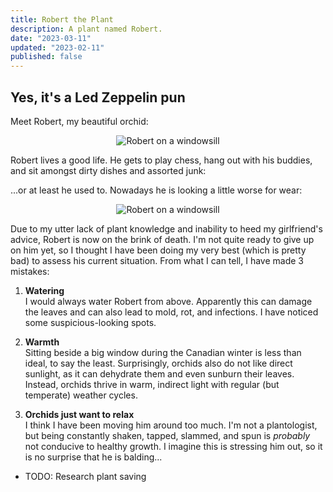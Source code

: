 ```yaml
---
title: Robert the Plant
description: A plant named Robert.
date: "2023-03-11"
updated: "2023-02-11"
published: false
---
```


## Yes, it's a Led Zeppelin pun

Meet Robert, my beautiful orchid:

<Center>
  <Image
    src="/images/robert-window.webp"
    alt="Robert on a windowsill"
    width={1406}
    height={800}
  />
</Center>

Robert lives a good life. He gets to play chess, hang out with his buddies, and sit amongst dirty dishes and assorted junk:

<Center>
  <Stack
    images={[
      {
        src: "/images/robert-chess.webp",
        alt: "Robert on a windowsill",
        width: 800,
        height: 1067,
      },
      {
        src: "/images/robert-money.webp",
        alt: "Robert beside a money tree",
        width: 800,
        height: 1067,
      },
      {
        src: "/images/robert-table.webp",
        alt: "Robert sitting on the table",
        width: 800,
        height: 1067,
      },
    ]}
  />
</Center>

...or at least he used to. Nowadays he is looking a little worse for wear:

<Center>
  <Image
    src="/images/robert-dying.webp"
    alt="Robert on a windowsill"
    width={800}
    height={1200}
  />
</Center>

Due to my utter lack of plant knowledge and inability to heed my girlfriend's advice, Robert is now on the brink of death. I'm not quite ready to give up on him yet, so I thought I have been doing my very best (which is pretty bad) to assess his current situation. From what I can tell, I have made 3 mistakes:

1. **Watering**  
   I would always water Robert from above. Apparently this can damage the leaves and can also lead to mold, rot, and infections. I have noticed some suspicious-looking spots.

<Center>
  <Stack
    images={[
      {
        src: "/images/robert-roots-1.webp",
        alt: "robert root rot",
        width: 1200 / 2,
        height: 800 / 2,
      },
      {
        src: "/images/robert-roots-2.webp",
        alt: "robert root rot",
        width: 1200 / 2,
        height: 800 / 2,
      },
    ]}
  />
</Center>

2. **Warmth**  
   Sitting beside a big window during the Canadian winter is less than ideal, to say the least. Surprisingly, orchids also do not like direct sunlight, as it can dehydrate them and even sunburn their leaves. Instead, orchids thrive in warm, indirect light with regular (but temperate) weather cycles.

3. **Orchids just want to relax**  
   I think I have been moving him around too much. I'm not a plantologist, but being constantly shaken, tapped, slammed, and spun is _probably_ not conducive to healthy growth. I imagine this is stressing him out, so it is no surprise that he is balding...

- TODO: Research plant saving
